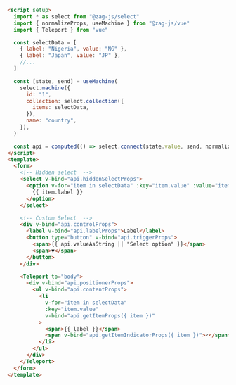 ```html
<script setup>
  import * as select from "@zag-js/select"
  import { normalizeProps, useMachine } from "@zag-js/vue"
  import { Teleport } from "vue"

  const selectData = [
    { label: "Nigeria", value: "NG" },
    { label: "Japan", value: "JP" },
    //...
  ]

  const [state, send] = useMachine(
    select.machine({
      id: "1",
      collection: select.collection({
        items: selectData,
      }),
      name: "country",
    }),
  )

  const api = computed(() => select.connect(state.value, send, normalizeProps))
</script>
<template>
  <form>
    <!-- Hidden select  -->
    <select v-bind="api.hiddenSelectProps">
      <option v-for="item in selectData" :key="item.value" :value="item.value">
        {{ item.label }}
      </option>
    </select>

    <!-- Custom Select  -->
    <div v-bind="api.controlProps">
      <label v-bind="api.labelProps">Label</label>
      <button type="button" v-bind="api.triggerProps">
        <span>{{ api.valueAsString || "Select option" }}</span>
        <span>▼</span>
      </button>
    </div>

    <Teleport to="body">
      <div v-bind="api.positionerProps">
        <ul v-bind="api.contentProps">
          <li
            v-for="item in selectData"
            :key="item.value"
            v-bind="api.getItemProps({ item })"
          >
            <span>{{ label }}</span>
            <span v-bind="api.getItemIndicatorProps({ item })">✓</span>
          </li>
        </ul>
      </div>
    </Teleport>
  </form>
</template>
```
